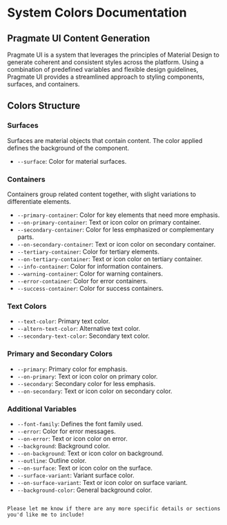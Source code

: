 # System Colors Documentation

## Pragmate UI Content Generation

Pragmate UI is a system that leverages the principles of Material Design to generate coherent and consistent styles
across the platform. Using a combination of predefined variables and flexible design guidelines, Pragmate UI provides a
streamlined approach to styling components, surfaces, and containers.

## Colors Structure

### Surfaces

Surfaces are material objects that contain content. The color applied defines the background of the component.

-   `--surface`: Color for material surfaces.

### Containers

Containers group related content together, with slight variations to differentiate elements.

-   `--primary-container`: Color for key elements that need more emphasis.
-   `--on-primary-container`: Text or icon color on primary container.
-   `--secondary-container`: Color for less emphasized or complementary parts.
-   `--on-secondary-container`: Text or icon color on secondary container.
-   `--tertiary-container`: Color for tertiary elements.
-   `--on-tertiary-container`: Text or icon color on tertiary container.
-   `--info-container`: Color for information containers.
-   `--warning-container`: Color for warning containers.
-   `--error-container`: Color for error containers.
-   `--success-container`: Color for success containers.

### Text Colors

-   `--text-color`: Primary text color.
-   `--altern-text-color`: Alternative text color.
-   `--secondary-text-color`: Secondary text color.

### Primary and Secondary Colors

-   `--primary`: Primary color for emphasis.
-   `--on-primary`: Text or icon color on primary color.
-   `--secondary`: Secondary color for less emphasis.
-   `--on-secondary`: Text or icon color on secondary color.

### Additional Variables

-   `--font-family`: Defines the font family used.
-   `--error`: Color for error messages.
-   `--on-error`: Text or icon color on error.
-   `--background`: Background color.
-   `--on-background`: Text or icon color on background.
-   `--outline`: Outline color.
-   `--on-surface`: Text or icon color on the surface.
-   `--surface-variant`: Variant surface color.
-   `--on-surface-variant`: Text or icon color on surface variant.
-   `--background-color`: General background color.

```

Please let me know if there are any more specific details or sections you'd like me to include!
```
